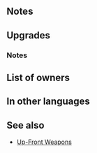 {{Weapon Infobox
|tagid=SID_フォルセティ
|weaponType=Green Tome
|might=14
|range=2
|effect=Grants Spd+3. If unit's HP ≥ 50% and unit initiates combat, unit can make a follow-up attack before foe can counterattack.
|cost=400
|exclusive=1
|userVersion1=Closed
|userVersion2=Open
|userVersion3=Gleam Closed
|userVersion4=Gleam Open
|statModifiers=0,14,3,0,0
|required=Rexcalibur
|refinePaths=default
|refineSP=400
|refineMedals=500
|refineDews=200
|upgradedEffect=Grants Spd+3. If unit's HP ≥ 25% and unit initiates combat, grants Atk/Spd+4 during combat and unit can make a follow-up attack before foe can counterattack.
|effectSkill1=At start of combat, if foe's HP ≥ 75%, grants Atk/Spd+4 to unit during combat and also neutralizes penalties to unit's Atk/Spd and bonuses to foe's Atk/Spd.
|tagidExtraSkill1=無
|iconSkill1=Forseti W.png
|SE=se_effect_excalibur_add.flac
|properties=random_owner
}}
==Notes==
{{Follow-up before counterattack}}
==Upgrades==
{{Weapon Upgrade List}}
===Notes===
{{Temporary buffs}}
{{Penalty neutralization}}
{{Bonus neutralization}}
==List of owners==
{{Skill Hero List}}
==In other languages==
{{OtherLanguages
|japanese=フォルセティ
|german=Forseti
|spanishEU=Forseti
|spanishLA=Forseti
|french=Forseti
|italian=Forseti
|chineseTW=弗魯賽提
|portuguese=Forseti
}}
==See also==
{{See also skills|cond=Description LIKE '%If unit_s HP ≥%can make a follow-up attack before foe can counterattack%' OR (Description LIKE '%if foe_s HP ≥ ___, grants Atk/Spd+%neutralizes unit_s penalties%' OR Description LIKE '%if foe_s HP ≥ ___, grants Atk/Spd+%neutralizes penalties%') AND WikiName NOT LIKE '%Up-Front%' AND Exclusive='1'}}
* [[Skill families/Weapons#Up-Front|Up-Front Weapons]]
{{Weapons Navbox}}